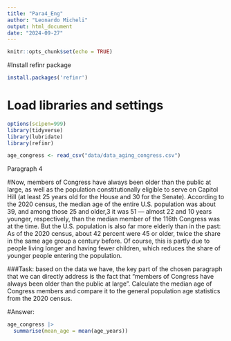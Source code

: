 ```yaml
---
title: "Para4_Eng"
author: "Leonardo Micheli"
output: html_document
date: "2024-09-27"
---
```


```r
knitr::opts_chunk$set(echo = TRUE)
```

#Install refinr package
```r
install.packages('refinr')
```
# Load libraries and settings
```r

options(scipen=999)
library(tidyverse)
library(lubridate)
library(refinr)
```

```r
age_congress <- read_csv("data/data_aging_congress.csv")
```
Paragraph 4

#Now, members of Congress have always been older than the public at large, as well as the population constitutionally eligible to serve on Capitol Hill (at least 25 years old for the House and 30 for the Senate). According to the 2020 census, the median age of the entire U.S. population was about 39, and among those 25 and older,3 it was 51 — almost 22 and 10 years younger, respectively, than the median member of the 116th Congress was at the time. But the U.S. population is also far more elderly than in the past: As of the 2020 census, about 42 percent were 45 or older, twice the share in the same age group a century before. Of course, this is partly due to people living longer and having fewer children, which reduces the share of younger people entering the population.

###Task: based on the data we have, the key part of the chosen paragraph that we can directly address is the fact that "members of Congress have always been older than the public at large". Calculate the median age of Congress members and compare it to the general population age statistics from the 2020 census. 

#Answer: 

```r
age_congress |>
  summarise(mean_age = mean(age_years))
```

